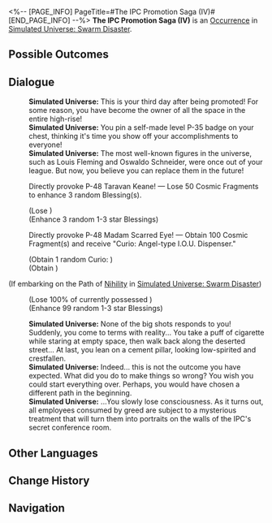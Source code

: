 <%-- [PAGE_INFO]
PageTitle=#The IPC Promotion Saga (IV)#
[END_PAGE_INFO] --%>
{{Stub}}
{{Simulated Universe Event Infobox
|id            = 14201-3
|title         = 
|image         = Occurrence IPC.png
|domains_su    = 
|domains_swarm = Unknown
|domains_gng   = 
|domains_du    = 
|domains_und   = 
|requirements  = 
|prev          = 
|next          = 
|characters    = 
|factions      = 
|order         = 030
|order_du      = 
}}
'''The IPC Promotion Saga (IV)''' is an [[Simulated Universe/Occurrence|Occurrence]] in [[Simulated Universe: Swarm Disaster]].

==Possible Outcomes==
{{Possible Outcomes
|choice_1 = You look at the emptiness all around you.
|result_1 = You wield unlimited power! But your hands remain empty. Lose all Cosmic Fragments and enhance all Blessings.
|path_1   = Nihility

|choice_2 = Directly provoke P-48 Taravan Keane!
|result_2 = Lose 50 Cosmic Fragments to enhance 3 random Blessing(s).

|choice_3 = Directly provoke P-48 Madam Scarred Eye!
|result_3 = Obtain 100 Cosmic Fragment(s) and receive "Curio: Angel-type I.O.U. Dispenser."
}}
<!--
==Gameplay Notes==
* 
-->
==Dialogue==
{{Dialogue Start}}
:'''Simulated Universe:''' This is your third day after being promoted! For some reason, you have become the owner of all the space in the entire high-rise!
:'''Simulated Universe:''' You pin a self-made level P-35 badge on your chest, thinking it's time you show off your accomplishments to everyone!
:'''Simulated Universe:''' The most well-known figures in the universe, such as Louis Fleming and Oswaldo Schneider, were once out of your league. But now, you believe you can replace them in the future!
:{{DIcon|Star}} Directly provoke P-48 Taravan Keane! &mdash; Lose 50 Cosmic Fragments to enhance 3 random Blessing(s).
:;(Lose {{Item|Cosmic Fragment|20|x=50}})
:;(Enhance 3 random 1-3 star Blessings)
:{{DIcon|Star}} Directly provoke P-48 Madam Scarred Eye! &mdash; Obtain 100 Cosmic Fragment(s) and receive "Curio: Angel-type I.O.U. Dispenser."
:;(Obtain 1 random Curio&colon; {{Item|Angel-type I.O.U. Dispenser|20|type=Curio}})
:;(Obtain {{Item|Cosmic Fragment|20|x=100}})
;(If embarking on the Path of [[Simulated Universe: Swarm Disaster/Paths#Nihility|Nihility]] in [[Simulated Universe: Swarm Disaster]])
:{{SU Special Dialogue|Nihility|You look at the emptiness all around you.|You wield unlimited power! But your hands remain empty. Lose all Cosmic Fragments and enhance all Blessings.}}
:;(Lose 100% of currently possessed {{Item|Cosmic Fragment|20}})
:;(Enhance 99 random 1-3 star Blessings)
:'''Simulated Universe:''' None of the big shots responds to you! Suddenly, you come to terms with reality... You take a puff of cigarette while staring at empty space, then walk back along the deserted street... At last, you lean on a cement pillar, looking low-spirited and crestfallen.
:'''Simulated Universe:''' Indeed... this is not the outcome you have expected. What did you do to make things so wrong? You wish you could start everything over. Perhaps, you would have chosen a different path in the beginning.
:'''Simulated Universe:''' ...You slowly lose consciousness. As it turns out, all employees consumed by greed are subject to a mysterious treatment that will turn them into portraits on the walls of the IPC's secret conference room.
{{Dialogue End}}

==Other Languages==
{{Other Languages
|en   = The IPC Promotion Saga (IV)
|zhs  = 星际和平公司「升职记」（其四）
|zht  = 星際和平公司「升職記」（其四）
|ja   = スターピースカンパニー「{{Rubi|昇進記|しょうしんき}}」（4）
|ko   = 스타피스 컴퍼니 「승진기」 (4)
|es   = La saga del ascenso de la Corporación IV
|fr   = Saga de la CPI (IV)
|ru   = Сага о карьере в КММ IV
|th   = "บันทึกการเลื่อนตำแหน่ง" องค์กรสันติภาพแห่งดวงดาว (4)
|vi   = Công Ty Hành Tinh Hòa Bình "Nhật Ký Thăng Chức" 4
|de   = Die IFK-Beförderungsgeschichte (Teil 4)
|id   = Kisah Promosi IPC (4)
|pt   = A Saga de Promoção da CPI (IV)
}}

==Change History==
{{Change History|1.3}}

==Navigation==
{{Occurrence Navbox}}